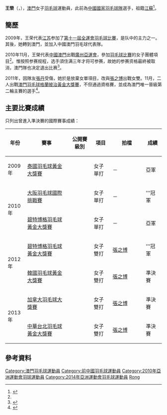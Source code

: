 {{Otheruses|subject=[[澳門|澳門]]女子[[羽毛球|羽毛球]]運動員|other=同名人物|王荣}}
{{noteTA|G1=Badminton}}
{{Infobox 羽球選手
| playername              = 王榮
| image                   = 
| size                    = 
| caption                 = 
| birth_name              = 
| date_of_birth           = {{birth_date_and_age|1984|4|18}}<ref name="廣州亞運">{{Cite web |url=http://www.gz2010.cn/info/CHN_CHN/ZB/ZBB101A_BD@@@@@@@@@@@@@@@CHN_number=253341.html |title=2010年廣州亞運會官方網站 羽毛球 - 王荣 - 简历 |accessdate=2011-12-01 |archive-date=2013-06-03 |archive-url=https://web.archive.org/web/20130603095040/http://www.gz2010.cn/info/CHN_CHN/ZB/ZBB101A_BD@@@@@@@@@@@@@@@CHN_number=253341.html |dead-url=no }}</ref>
| place_of_birth          = {{CHN}}[[江苏省|江苏省]]
| height                  = {{height|m=1.70}}<ref name="廣州亞運"/>
| weight                  = {{weight|kg=55}}<ref name="廣州亞運"/>
| event                   = 女子雙打
| country                 = {{MAC-CHN}}
| years_active            = 
| handedness              = 
| coach                   = 
| highest_ranking         = 第80位（女雙-[[張之博|張之博]]）
| date_of_highest_ranking = 2012年2月23日<ref name="highest-ranking">[http://bwfcontent.tournamentsoftware.com/ranking/player.aspx?id=3043&player=117941 BWF World Ranking - Ranking progress of WANG Rong (50911)]{{en}}</ref>
| current_ranking         = 第80位（女雙-[[張之博|張之博]]）
| date_of_current_ranking = 2012年2月23日<ref>[http://www.tournamentsoftware.com/ranking/category.aspx?id=3043&category=475 BWF World Ranking - BWF世界排名榜 (2/23/2012) -  Women's doubles]{{en}}</ref>
| played                  = 56勝–24負（女單）<br/>7勝–9負（女双）
| titles                  = 
| bwf_profile             = 3D07937B-C560-4535-9A91-D80DA1D44068
| bwf_id                  = 50911
| updated                 = 2012年2月25日
}}
{{MedalTableTop}}
{{MedalSport | 女子[[羽毛球|羽毛球]]}}
{{MedalCountry | {{CHN}}}}
{{MedalCompetition | [[世界青年羽毛球錦標賽|世界青年羽毛球錦標賽]]}}
{{MedalSilver| [[2000年世界青年羽毛球錦標賽|2000年 廣州]] | 女子單打 }}
{{MedalCountry | {{CHN}}}}
{{MedalCompetition | [[中华人民共和国全国运动会|中华人民共和国全国运动会]]}}
{{MedalBronze| [[中华人民共和国第十届运动会|2005年 南京]] | [[中華人民共和國第十屆全運會羽毛球比賽|女子團體]] }}
{{MedalGold  | [[中华人民共和国第十一届运动会|2009年 濟南]] | [[中華人民共和國第十一屆全運會羽毛球女子團體比賽|女子團體]] }}
{{MedalCountry | {{MAC-CHN}}}}
{{MedalCountry | {{flagicon|MAC}}勁青體育會 }}
{{MedalCompetition | [[全澳羽毛球公開賽|全澳羽毛球公開賽]]}}
{{MedalGold  | 2014年 澳門 | 女子雙打 }}
{{MedalBottom}}
'''王榮'''（{{lang|en|'''WANG Rong'''}}，{{bd|1983年|4月18日}}），[[澳門|澳門]]女子[[羽毛球|羽毛球]]運動員，此前為[[中國國家羽毛球隊|中國國家羽毛球隊]]選手，祖籍[[江蘇|江蘇]]<ref>{{cite news|title=澳門羽毛球錦標賽李雪芮晉級四強 半決賽挑戰周蜜|url=http://dailynews.sina.com/bg/news/spt/sptothers/sinacn/20100730/18491698427.html|newspaper=北京新浪網|date=2010-07-30|accessdate=2011-12-01|archive-date=2016-03-04|archive-url=https://web.archive.org/web/20160304104140/http://dailynews.sina.com/bg/news/spt/sptothers/sinacn/20100730/18491698427.html|dead-url=no}}</ref>。

== 簡歷 ==
2009年，王荣代表[[江苏|江苏]]参加了[[中華人民共和國第十一屆全運會羽毛球比賽|第十一屆全運會羽毛球比賽]]，是队中的主力之一。其後，她轉到澳門，並加入中國澳門羽毛球代表隊。

2010年11月，王榮代表[[2010年亞洲運動會中國澳門代表團|中國澳門]]出戰[[廣州|廣州]][[2010年亞洲運動會|亞運會]]，參加[[2010年亞洲運動會羽毛球比賽|羽毛球比賽]]的女子團體項目<ref name="廣州亞運"/>。惟按照参赛规程，选手須住满三年才将可参赛，故她的参赛资格最終被取消，澳門隊也决定退出比赛<ref>{{cite news|title=澳门羽球女团宣布退赛 国羽直接晋级复仇韩国|url=http://sports.qq.com/a/20101111/000034.htm|newspaper=腾讯体育|date=2010-11-11|accessdate=2011-12-01|archive-date=2012-07-14|archive-url=https://archive.today/20120714105212/http://sports.qq.com/a/20101111/000034.htm|dead-url=no}}</ref>。

2011年，因隊友[[張丹_(羽毛球運動員)|張丹]]受傷，她於是放棄女單項目，改與[[張之博|張之博]]出戰女雙。11月，二人出戰[[2011年澳門羽毛球格蘭披治黃金大獎賽|澳門羽毛球格蘭披治黃金大獎賽]]，不但通過資格賽，並成為澳門唯一晉級第二輪主賽的選手<ref>{{cite news|title=張之博王榮有信心獲佳績|url=http://www.macaodaily.com/html/2011-12/01/content_652054.htm|newspaper=《澳門日報》|date=2011-12-01|deadurl=yes|archiveurl=https://web.archive.org/web/20111205021340/http://www.macaodaily.com/html/2011-12/01/content_652054.htm|archivedate=2011-12-05}}</ref>。

==主要比賽成績==
只列出曾進入準決賽的國際賽事成績：
{| class=wikitable style="text-align:center; font-size:small;" 
!width="50"|年份
!width="180"|賽事
!width="80"|公開賽級別
!width="60"|項目
!width="130"|拍檔
!width="50"|成績
|-
!rowspan="1"|2009年
|[[2009年泰國羽毛球黃金大獎賽|泰國羽毛球黃金大獎賽]]
|{{BWFGPG}}
|女子單打
|－
|bgcolor="silver"|亞軍
|-
!rowspan="2"|2010年
|[[2010年大阪羽毛球國際挑戰賽|大阪羽毛球國際挑戰賽]]
|{{BWFIC}}
|女子單打
|－
|bgcolor="gold"|'''冠軍
|-
|[[2010年碧特博格羽毛球黃金大獎賽|碧特博格羽毛球黃金大獎賽]]
|{{BWFGPG}}
|女子單打
|－
|bgcolor="silver"|亞軍
|-
!rowspan="2"|2012年
|[[2012年碧特博格羽毛球黃金大獎賽|碧特博格羽毛球黃金大獎賽]]
|{{BWFGPG}}
|女子雙打
|[[張之博|張之博]]
|bgcolor="gold"|'''冠軍
|-
|[[2012年韓國羽毛球黃金大獎賽|韓國羽毛球黃金大獎賽]]
|{{BWFGPG}}
|女子雙打
|[[張之博|張之博]]
|bgcolor="#b8860b"|準決賽
|-
!rowspan="2"|2013年
|[[2013年加拿大羽毛球大獎賽|加拿大羽毛球大獎賽]]
|{{BWFGP}}
|女子雙打
|[[張之博|張之博]]
|bgcolor="#b8860b"|準決賽
|-
|[[2013年中華台北羽毛球黃金大獎賽|中華台北羽毛球黃金大獎賽]]
|{{BWFGPG}}
|女子雙打
|[[張之博|張之博]]
|bgcolor="#b8860b"|準決賽
|}
{{BWF賽事級別索引/2007}}

== 參考資料 ==
{{Reflist}}

{{DEFAULTSORT:WANG Rong}}
[[Category:澳門羽毛球運動員|Category:澳門羽毛球運動員]]
[[Category:前中國羽毛球運動員|Category:前中國羽毛球運動員]]
[[Category:2010年亞洲運動會羽球運動員|Category:2010年亞洲運動會羽球運動員]]
[[Category:2014年亞洲運動會羽毛球運動員|Category:2014年亞洲運動會羽毛球運動員]]
[[Category:王姓|Rong]]